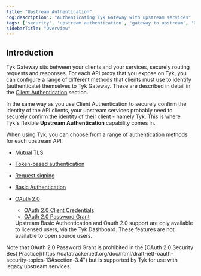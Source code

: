 ```yaml
---
title: "Upstream Authentication"
'og:description': "Authenticating Tyk Gateway with upstream services"
tags: ['security', 'upstream authentication', 'gateway to upstream', 'OAuth', 'mTLS', 'Basic Auth']
sidebarTitle: "Overview"
---
```


## Introduction

Tyk Gateway sits between your clients and your services, securely routing requests and responses. For each API proxy that you expose on Tyk, you can configure a range of different methods that clients must use to identify (authenticate) themselves to Tyk Gateway. These are described in detail in the [Client Authentication](/nightly/api-management/client-authentication) section.

In the same way as you use Client Authentication to securely confirm the identity of the API clients, your upstream services probably need to securely confirm the identity of their client - namely Tyk. This is where Tyk's flexible **Upstream Authentication** capability comes in.

When using Tyk, you can choose from a range of authentication methods for each upstream API:
- [Mutual TLS](/nightly/api-management/upstream-authentication/mtls)
- [Token-based authentication](/nightly/api-management/upstream-authentication/auth-token)
- [Request signing](/nightly/api-management/upstream-authentication/request-signing)
- [Basic Authentication](/nightly/api-management/upstream-authentication/basic-auth)
- [OAuth 2.0](/nightly/api-management/upstream-authentication/oauth)
    - [OAuth 2.0 Client Credentials](/nightly/api-management/upstream-authentication/oauth#oauth-client-credentials)
    - [OAuth 2.0 Password Grant](/nightly/api-management/upstream-authentication/oauth#oauth-resource-owner-password-credentials)



    <Note>
    Upstream Basic Authentication and Oauth 2.0 support are only available to licensed users, via the Tyk Dashboard. These features are not available to open source users.
    </Note>



<Warning>
Note that OAuth 2.0 Password Grant is prohibited in the [OAuth 2.0 Security Best Practice](https://datatracker.ietf.org/doc/html/draft-ietf-oauth-security-topics-13#section-3.4") but is supported by Tyk for use with legacy upstream services.
</Warning>



